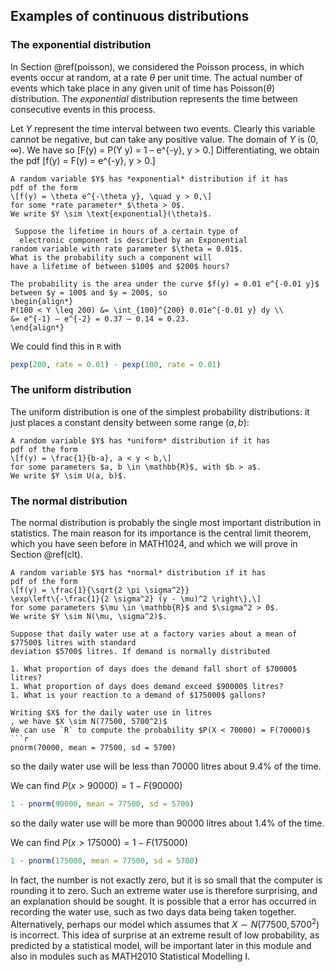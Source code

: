 ## Examples of  continuous distributions

### The exponential distribution

In Section \@ref(poisson), we considered the Poisson process, in which
events occur at random, at a rate $\theta$ per unit time.
The actual number of events which take place in any given
unit of time has $\text{Poisson}(\theta)$ distribution.
The *exponential* distribution represents
the time between consecutive events in this process.

Let $Y$ represent the time interval between two events.
Clearly this variable cannot be negative, but can take any
positive value.
The domain of $Y$ is $(0, \infty)$.
We have
\begin{align*}
P(Y > y) &= P(\text{no events in an interval of length $y$}) \\
&= \frac{e^{-\theta y} (\theta y)^0}{0!} \\
&= e^{-\theta y}
\end{align*}
so
\[F(y) = P(Y \leq y) = 1 – e^{-\theta y}, \quad y > 0.\]
Differentiating, we obtain the pdf
\[f(y) = \frac{d}{dy} F(y) = \theta e^{-\theta y}, \quad y > 0.\]

```definition
A random variable $Y$ has *exponential* distribution if it has
pdf of the form
\[f(y) = \theta e^{-\theta y}, \quad y > 0,\]
for some *rate parameter* $\theta > 0$.
We write $Y \sim \text{exponential}(\theta)$.
```

```example
 Suppose the lifetime in hours of a certain type of 
  electronic component is described by an Exponential
random variable with rate parameter $\theta = 0.01$. 
What is the probability such a component will
have a lifetime of between $100$ and $200$ hours?

The probability is the area under the curve $f(y) = 0.01 e^{-0.01 y}$ 
between $y = 100$ and $y = 200$, so
\begin{align*}
P(100 < Y \leq 200) &= \int_{100}^{200} 0.01e^{-0.01 y} dy \\
&= e^{-1} – e^{-2} = 0.37 – 0.14 = 0.23.
\end{align*}
```
We could find this in `R` with
```r
pexp(200, rate = 0.01) - pexp(100, rate = 0.01)
```
### The uniform distribution

The uniform distribution is one of the simplest probability 
distributions: it just places a constant density between
some range $(a, b)$:

```definition
A random variable $Y$ has *uniform* distribution if it has
pdf of the form
\[f(y) = \frac{1}{b-a}, a < y < b,\]
for some parameters $a, b \in \mathbb{R}$, with $b > a$.
We write $Y \sim U(a, b)$.
```

### The normal distribution

The normal distribution is probably the single most important distribution
in statistics. The main reason for its importance is the central limit
theorem, which you have seen before in MATH1024, and which
we will prove in Section \@ref(clt).

```definition
A random variable $Y$ has *normal* distribution if it has
pdf of the form
\[f(y) = \frac{1}{\sqrt{2 \pi \sigma^2}}
\exp\left\{-\frac{1}{2 \sigma^2} (y - \mu)^2 \right\},\]
for some parameters $\mu \in \mathbb{R}$ and $\sigma^2 > 0$.
We write $Y \sim N(\mu, \sigma^2)$.
```

```example
Suppose that daily water use at a factory varies about a mean of 
$77500$ litres with standard
deviation $5700$ litres. If demand is normally distributed

1. What proportion of days does the demand fall short of $70000$ litres?
1. What proportion of days does demand exceed $90000$ litres?
1. What is your reaction to a demand of $175000$ gallons?

Writing $X$ for the daily water use in litres
, we have $X \sim N(77500, 5700^2)$
We can use `R` to compute the probability $P(X < 70000) = F(70000)$
```r
pnorm(70000, mean = 77500, sd = 5700)
```
so the daily water use will be less than $70000$ litres
about $9.4\%$ of the time.

We can find $P(x > 90000) = 1 - F(90000)$
```r
1 - pnorm(90000, mean = 77500, sd = 5700)
```
so the daily water use will be more than $90000$ litres
about $1.4\%$ of the time.


We can find  $P(x > 175000) = 1 - F(175000)$

```r
1 - pnorm(175000, mean = 77500, sd = 5700)
```
In fact, the number is not exactly zero, but it is so
small that the computer is rounding it to zero.
Such an extreme water use is therefore surprising,
and an
explanation should be sought. It is possible that a
 error has occurred in recording the water use, such
as two days data being taken together. Alternatively, perhaps
our model which assumes that 
$X \sim N(77500, 5700^2)$ is incorrect.
This idea of surprise at an extreme result of
low probability, as predicted by a statistical model, 
will be important later in this
module and also in modules such as MATH2010 Statistical Modelling I.

